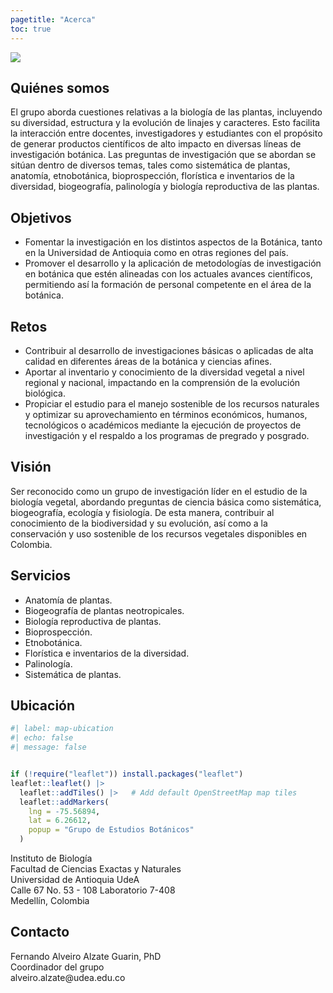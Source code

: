 ```yaml
---
pagetitle: "Acerca"
toc: true
---
```


::: {.column-screen}
![](images/banner_about.jpg)
:::

## Quiénes somos

El grupo aborda cuestiones relativas a la biología de las plantas, incluyendo su diversidad, estructura y la evolución de linajes y caracteres. Esto facilita la interacción entre docentes, investigadores y estudiantes con el propósito de generar productos científicos de alto impacto en diversas líneas de investigación botánica. Las preguntas de investigación que se abordan se sitúan dentro de diversos temas, tales como sistemática de plantas, anatomía, etnobotánica, bioprospección, florística e inventarios de la diversidad, biogeografía, palinología y biología reproductiva de las plantas.

## Objetivos

-   Fomentar la investigación en los distintos aspectos de la Botánica, tanto en la Universidad de Antioquia como en otras regiones del país.
-   Promover el desarrollo y la aplicación de metodologías de investigación en botánica que estén alineadas con los actuales avances científicos, permitiendo así la formación de personal competente en el área de la botánica.

## Retos

-   Contribuir al desarrollo de investigaciones básicas o aplicadas de alta calidad en diferentes áreas de la botánica y ciencias afines.
-   Aportar al inventario y conocimiento de la diversidad vegetal a nivel regional y nacional, impactando en la comprensión de la evolución biológica.
-   Propiciar el estudio para el manejo sostenible de los recursos naturales y optimizar su aprovechamiento en términos económicos, humanos, tecnológicos o académicos mediante la ejecución de proyectos de investigación y el respaldo a los programas de pregrado y posgrado.

## Visión

Ser reconocido como un grupo de investigación líder en el estudio de la biología vegetal, abordando preguntas de ciencia básica como sistemática, biogeografía, ecología y fisiología. De esta manera, contribuir al conocimiento de la biodiversidad y su evolución, así como a la conservación y uso sostenible de los recursos vegetales disponibles en Colombia.

## Servicios

-   Anatomía de plantas.
-   Biogeografía de plantas neotropicales.
-   Biología reproductiva de plantas.
-   Bioprospección.
-   Etnobotánica.
-   Florística e inventarios de la diversidad.
-   Palinología.
-   Sistemática de plantas.

## Ubicación

```r
#| label: map-ubication
#| echo: false
#| message: false


if (!require("leaflet")) install.packages("leaflet")
leaflet::leaflet() |> 
  leaflet::addTiles() |>   # Add default OpenStreetMap map tiles
  leaflet::addMarkers(
    lng = -75.56894,
    lat = 6.26612,
    popup = "Grupo de Estudios Botánicos"
  )
```

Instituto de Biología\
Facultad de Ciencias Exactas y Naturales\
Universidad de Antioquia UdeA\
Calle 67 No. 53 - 108 Laboratorio 7-408\
Medellín, Colombia

## Contacto

Fernando Alveiro Alzate Guarin, PhD\
Coordinador del grupo\
alveiro.alzate\@udea.edu.co